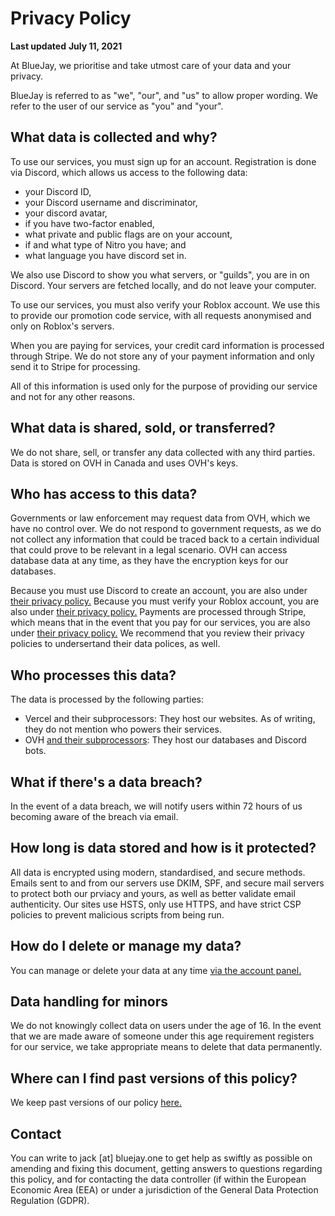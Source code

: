 # Privacy Policy

**Last updated** **July 11, 2021**

At BlueJay, we prioritise and take utmost care of your data and your privacy.

BlueJay is referred to as "we", "our", and "us" to allow proper wording. We refer to the user of our service as "you" and "your".

## What data is collected and why?
To use our services, you must sign up for an account. Registration is done via Discord, which allows us access to the following data:
- your Discord ID,
- your Discord username and discriminator,
- your discord avatar,
- if you have two-factor enabled,
- what private and public flags are on your account,
- if and what type of Nitro you have; and
- what language you have discord set in.

We also use Discord to show you what servers, or "guilds", you are in on Discord. Your servers are fetched locally, and do not leave your computer.

To use our services, you must also verify your Roblox account. We use this to provide our promotion code service, with all requests anonymised and only on Roblox's servers.

When you are paying for services, your credit card information is processed through Stripe. We do not store any of your payment information and only send it to Stripe for processing.

All of this information is used only for the purpose of providing our service and not for any other reasons.

## What data is shared, sold, or transferred?
We do not share, sell, or transfer any data collected with any third parties. Data is stored on OVH in Canada and uses OVH's keys.

## Who has access to this data?
Governments or law enforcement may request data from OVH, which we have no control over. We do not respond to government requests, as we do not collect any information that could be traced back to a certain individual that could prove to be relevant in a legal scenario. OVH can access database data at any time, as they have the encryption keys for our databases.

Because you must use Discord to create an account, you are also under [their privacy policy.](https://discord.com/privacy) Because you must verify your Roblox account, you are also under [their privacy policy.](https://en.help.roblox.com/hc/articles/115004630823)  Payments are processed through Stripe, which means that in the event that you pay for our services, you are also under [their privacy policy.](https://stripe.com/privacy) We recommend that you review their privacy policies to undersertand their data polices, as well.

## Who processes this data?
The data is processed by the following parties:
- Vercel and their subprocessors: They host our websites. As of writing, they do not mention who powers their services.
- OVH [and their subprocessors](https://us.ovhcloud.com/legal/data-processing-agreement): They host our databases and Discord bots.

## What if there's a data breach?
In the event of a data breach, we will notify users within 72 hours of us becoming aware of the breach via email.

## How long is data stored and how is it protected?
All data is encrypted using modern, standardised, and secure methods. Emails sent to and from our servers use DKIM, SPF, and secure mail servers to protect both our prviacy and yours, as well as better validate email authenticity. Our sites use HSTS, only use HTTPS, and have strict CSP policies to prevent malicious scripts from being run.

## How do I delete or manage my data?
You can manage or delete your data at any time [via the account panel.](https://bluejay.one/app/settings)

## Data handling for minors
We do not knowingly collect data on users under the age of 16. In the event that we are made aware of someone under this age requirement registers for our service, we take appropriate means to delete that data permanently.

## Where can I find past versions of this policy?
We keep past versions of our policy [here.](https://docs.bluejay.one/history/legal)

## Contact
You can write to jack [at] bluejay.one to get help as swiftly as possible on amending and fixing this document, getting answers to questions regarding this policy, and for contacting the data controller (if within the European Economic Area (EEA) or under a jurisdiction of the General Data Protection Regulation (GDPR).
